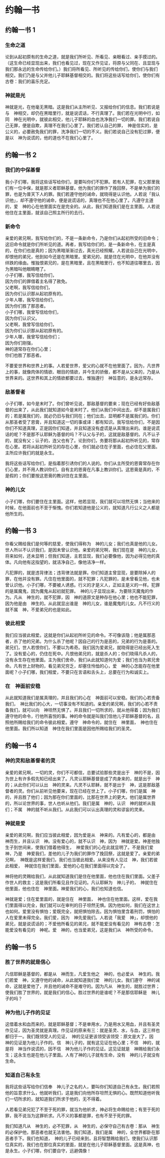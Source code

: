 
# 约翰一书

## 约翰一书 1

### 生命之道

论到从起初原有的生命之道，就是我们所听见、所看见、亲眼看过、亲手摸过的。（这生命已经显现出来，我们也看见过，现在又作见证，将原与父同在、且显现与我们那永远的生命传给你们。）我们将所看见、所听见的传给你们，使你们与我们相交。我们乃是与父并他儿子耶稣基督相交的。我们将这些话写给你们，使你们<Nt>有古卷：我们</Nt>的喜乐充足。<br/>

### 神就是光

神就是光，在他毫无黑暗。这是我们从主所听见、又报给你们的信息。我们若说是与　神相交，却仍在黑暗里行，就是说谎话，不行真理了。我们若在光明中行，如同　神在光明中，就彼此相交，他儿子耶稣的血也洗净我们一切的罪。我们若说自己无罪，便是自欺，真理不在我们心里了。我们若认自己的罪，　神是信实的，是公义的，必要赦免我们的罪，洗净我们一切的不义。我们若说自己没有犯过罪，便是以　神为说谎的，他的道也不在我们心里了。<br/>

## 约翰一书 2

### 我们的中保基督

我小子们哪，我将这些话写给你们，是要叫你们不犯罪。若有人犯罪，在父那里我们有一位中保，就是那义者耶稣基督。他为我们的罪作了挽回祭，不是单为我们的罪，也是为普天下人的罪。我们若遵守他的诫命，就晓得是认识他。人若说「我认识他」，却不遵守他的诫命，便是说谎话的，真理也不在他心里了。凡遵守主道的，爱　神的心在他里面实在是完全的。从此，我们知道我们是在主里面。人若说他住在主里面，就该自己照主所行的去行。<br/>

### 新命令

亲爱的<Add>弟兄</Add>啊，我写给你们的，不是一条新命令，乃是你们从起初所受的旧命令；这旧命令就是你们所听见的道。再者，我写给你们的，是一条新命令，在主是真的，在你们也是真的；因为黑暗渐渐过去，真光已经照耀。人若说自己在光明中，却恨他的弟兄，他到如今还是在黑暗里。爱弟兄的，就是住在光明中，在他并没有绊跌的缘由。惟独恨弟兄的，是在黑暗里，且在黑暗里行，也不知道往哪里去，因为黑暗叫他眼睛瞎了。<br/>
小子们哪，我写信给你们，<br/>
因为你们的罪借着主名得了赦免。<br/>
父老啊，我写信给你们，<br/>
因为你们认识那从起初原有的。<br/>
少年人哪，我写信给你们，<br/>
因为你们胜了那恶者。<br/>
小子们哪，我曾写信给你们，<br/>
因为你们认识父。<br/>
父老啊，我曾写信给你们，<br/>
因为你们认识那从起初原有的。<br/>
少年人哪，我曾写信给你们；<br/>
因为你们刚强，<br/>
神的道常存在你们心里；<br/>
你们也胜了那恶者。<br/>

不要爱世界和世界上的事。人若爱世界，爱父的心就不在他里面了。因为，凡世界上的事，就像肉体的情欲、眼目的情欲，并今生的骄傲，都不是从父来的，乃是从世界来的。这世界和其上的情欲都要过去，惟独遵行　神旨意的，是永远常存。<br/>

### 敌基督者

小子们哪，如今是末时了。你们曾听见说，那敌基督的要来；现在已经有好些敌基督的出来了，从此我们就知道如今是末时了。他们从我们中间出去，却不是属我们的；若是属我们的，就必仍旧与我们同在；<Add>他们出去</Add>，显明都不是属我们的。你们从那圣者受了<Add>恩</Add>膏，并且知道这一切的事<Nt>或译：都有知识</Nt>。我写信给你们，不是因你们不知道真理，正是因你们知道，并且知道没有虚谎是从真理出来的。谁是说谎话的呢？不是那不认耶稣为基督的吗？不认父与子的，这就是敌基督的。凡不认子的，就没有父；认子的，连父也有了。论到你们，务要将那从起初所听见的，常存在心里。若将从起初所听见的存在心里，你们就必住在子里面，也必住在父里面。主所应许我们的就是永生。<br/>

我将这些话写给你们，是指着那引诱你们的人说的。你们从主所受的<Add>恩</Add>膏常存在你们心里，并不用人教训你们，自有主的<Add>恩</Add>膏在凡事上教训你们。这<Add>恩</Add>膏是真的，不是假的；你们要按这<Add>恩</Add>膏的教训住在主里面。<br/>

### 神的儿女

小子们哪，你们要住在主里面。这样，他若显现，我们就可以坦然无惧；当他来的时候，在他面前也不至于惭愧。你们若知道他是公义的，就知道凡行公义之人都是他所生的。<br/>

## 约翰一书 3

你看父赐给我们是何等的慈爱，使我们得称为　神的儿女；我们也真是他的儿女。世人所以不认识我们，是因未曾认识他。亲爱的<Add>弟兄</Add>啊，我们现在是　神的儿女，将来如何，还未显明；但我们知道，主若显现，我们必要像他，因为必得见他的真体。凡向他有这指望的，就洁净自己，像他洁净一样。<br/>

凡犯罪的，就是违背律法；违背律法就是罪。你们知道主曾显现，是要除掉人的罪，在他并没有罪。凡住在他里面的，就不犯罪；凡犯罪的，是未曾看见他，也未曾认识他。小子们哪，不要被人诱惑。行义的才是义人，正如主是义的一样。犯罪的是属魔鬼，因为魔鬼从起初就犯罪。　神的儿子显现出来，为要除灭魔鬼的作为。凡从　神生的，就不犯罪，因　神的道<Nt>原文是种</Nt>存在他心里；他也不能犯罪，因为他是由　神生的。从此就显出谁是　神的儿女，谁是魔鬼的儿女。凡不行义的就不属　神，不爱弟兄的也是如此。<br/>

### 彼此相爱

我们应当彼此相爱。这就是你们从起初所听见的命令。不可像<Pn>该隐</Pn>；他是属那恶者，杀了他的兄弟。为什么杀了他呢？因自己的行为是恶的，兄弟的行为是善的。弟兄们，世人若恨你们，不要以为希奇。我们因为爱弟兄，就晓得是已经出死入生了。没有爱心的，仍住在死中。凡恨他弟兄的，就是杀人的；你们晓得凡杀人的，没有永生存在他里面。主为我们舍命，我们从此就知道何为爱；我们也当为弟兄舍命。凡有世上财物的，看见弟兄穷乏，却塞住怜恤的心，爱　神的心怎能存在他里面呢？小子们哪，我们相爱，不要只在言语和舌头上，总要在行为和诚实上。<br/>

### 在　神面前安稳

从此就知道我们是属真理的，并且我们的心在　神面前可以安稳。我们的心若责备我们，　神比我们的心大，一切事没有不知道的。亲爱的<Add>弟兄</Add>啊，我们的心若不责备我们，就可以向　神坦然无惧了。并且我们一切所求的，就从他得着；因为我们遵守他的命令，行他所喜悦的事。神的命令就是叫我们信他儿子耶稣基督的名，且照他所赐给我们的命令彼此相爱。遵守　神命令的，就住在　神里面，　神也住在他里面。我们所以知道　神住在我们里面是因他所赐给我们的<Add>圣</Add>灵。<br/>

## 约翰一书 4

### 神的灵和敌基督者的灵

亲爱的<Add>弟兄</Add>啊，一切的灵，你们不可都信，总要试验那些灵是出于　神的不是，因为世上有许多假先知已经出来了。凡灵认耶稣基督是成了肉身来的，就是出于　神的；从此你们可以认出　神的灵来。凡灵不认耶稣，就不是出于　神，这是那敌基督者的灵。你们从前听见他要来，现在已经在世上了。小子们哪，你们是属　神的，并且胜了他们；因为那在你们里面的，比那在世界上的更大。他们是属世界的，所以论世界的事，世人也听从他们。我们是属　神的，认识　神的就听从我们；不属　神的就不听从我们。从此我们可以认出真理的灵和谬妄的灵来。<br/>

### 神就是爱

亲爱的<Add>弟兄</Add>啊，我们应当彼此相爱，因为爱是从　神来的。凡有爱心的，都是由　神而生，并且认识　神。没有爱心的，就不认识　神，因为　神就是爱。神差他独生子到世间来，使我们借着他得生，　神爱我们的心在此就显明了。不是我们爱　神，乃是　神爱我们，差他的儿子为我们的罪作了挽回祭，这就是爱了。亲爱的<Add>弟兄</Add>啊，　神既是这样爱我们，我们也当彼此相爱。从来没有人见过　神，我们若彼此相爱，　神就住在我们里面，爱他的心在我们里面得以完全了。<br/>

神将他的灵赐给我们，从此就知道我们是住在他里面，他也住在我们里面。父差子作世人的救主；这是我们所看见且作见证的。凡认耶稣为　神儿子的，　神就住在他里面，他也住在　神里面。神爱我们的心，我们也知道也信。<br/>

神就是爱；住在爱里面的，就是住在　神里面，　神也住在他里面。这样，爱在我们里面得以完全，我们就可以在审判的日子坦然无惧。因为他如何，我们在这世上也如何。爱里没有惧怕；爱既完全，就把惧怕除去。因为惧怕里含着刑罚，惧怕的人在爱里未得完全。我们爱，因为　神先爱我们。人若说「我爱　神」，却恨他的弟兄，就是说谎话的；不爱他所看见的弟兄，就不能爱没有看见的　神<Nt>有古卷：怎能爱没有看见的　神呢</Nt>。爱　神的，也当爱弟兄，这是我们从　神所受的命令。<br/>

## 约翰一书 5

### 胜了世界的就是信心

凡信耶稣是基督的，都是从　神而生，凡爱生他之　神的，也必爱从　神生的。我们若爱　神，又遵守他的诫命，从此就知道我们爱　神的儿女。我们遵守　神的诫命，这就是爱他了，并且他的诫命不是难守的。因为凡从　神生的，就胜过世界；使我们胜了世界的，就是我们的信心。胜过世界的是谁呢？不是那信耶稣是　神儿子的吗？<br/>

### 神为他儿子作的见证

这借着水和血而来的，就是耶稣基督；不是单用水，乃是用水又用血，并且有<Add>圣</Add>灵作见证，因为<Add>圣</Add>灵就是真理。作见证的原来有三：就是<Add>圣</Add>灵、水，与血，这三样也都归于一。我们既领受人的见证，　神的见证更该领受<Nt>该领受：原文是大</Nt>了，因　神的见证是为他儿子作的。信　神儿子的，就有这见证在他心里；不信　神的，就是将　神当作说谎的，因不信　神为他儿子作的见证。这见证就是　神赐给我们永生；这<Add>永</Add>生也是在他儿子里面。人有了<Add>神的</Add>儿子就有生命，没有　神的儿子就没有生命。<br/>

### 知道自己有永生

我将这些话写给你们信奉　神儿子之名的人，要叫你们知道自己有永生。我们若照他的旨意求什么，他就听我们，这是我们向他所存坦然无惧的心。既然知道他听我们一切所求的，就知道我们所求于他的，无不得着。<br/>

人若看见弟兄犯了不至于死的罪，就当为他祈求，<Add>神</Add>必将生命赐给他；有至于死的罪，我不说当为这罪祈求。凡不义的事都是罪，也有不至于死的罪。<br/>

我们知道凡从　神生的，必不犯罪，从　神生的，必保守自己<Nt>有古卷：那从　神生的必保护他</Nt>，那恶者也就无法害他。我们知道，我们是属　神的，全世界都卧在那恶者手下。我们也知道，　神的儿子已经来到，且将智慧赐给我们，使我们认识那位真实的，我们也在那位真实的里面，就是在他儿子耶稣基督里面。这是真神，也是永生。小子们哪，你们要自守，远避偶像！<br/>
